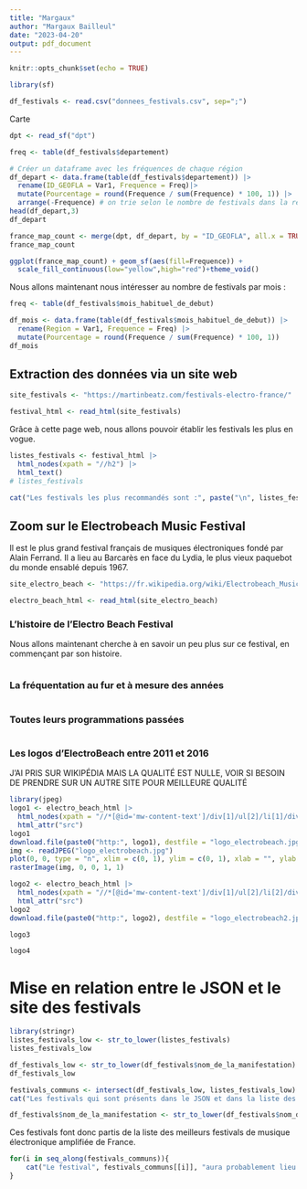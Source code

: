 ```yaml
---
title: "Margaux"
author: "Margaux Bailleul"
date: "2023-04-20"
output: pdf_document
---
```


```r
knitr::opts_chunk$set(echo = TRUE)
```

```r
library(sf)
```


```r
df_festivals <- read.csv("donnees_festivals.csv", sep=";")
```

Carte

```r
dpt <- read_sf("dpt")
```


```r
freq <- table(df_festivals$departement)

# Créer un dataframe avec les fréquences de chaque région
df_depart <- data.frame(table(df_festivals$departement)) |> 
  rename(ID_GEOFLA = Var1, Frequence = Freq)|> 
  mutate(Pourcentage = round(Frequence / sum(Frequence) * 100, 1)) |> 
  arrange(-Frequence) # on trie selon le nombre de festivals dans la région
head(df_depart,3)
df_depart
```

```r
france_map_count <- merge(dpt, df_depart, by = "ID_GEOFLA", all.x = TRUE)
france_map_count
```



```r
ggplot(france_map_count) + geom_sf(aes(fill=Frequence)) +
  scale_fill_continuous(low="yellow",high="red")+theme_void()
```

Nous allons maintenant nous intéresser au nombre de festivals par mois : 

```r
freq <- table(df_festivals$mois_habituel_de_debut)

df_mois <- data.frame(table(df_festivals$mois_habituel_de_debut)) |> 
  rename(Region = Var1, Frequence = Freq) |> 
  mutate(Pourcentage = round(Frequence / sum(Frequence) * 100, 1))
df_mois
```


## Extraction des données via un site web

```r
site_festivals <- "https://martinbeatz.com/festivals-electro-france/"
```

```r
festival_html <- read_html(site_festivals)
```

Grâce à cette page web, nous allons pouvoir établir les festivals les plus en vogue.

```r
listes_festivals <- festival_html |> 
  html_nodes(xpath = "//h2") |> 
  html_text()
# listes_festivals

cat("Les festivals les plus recommandés sont :", paste("\n", listes_festivals))
```

## Zoom sur le Electrobeach Music Festival

Il est le plus grand festival français de musiques électroniques fondé par Alain Ferrand. Il a lieu au Barcarès en face du Lydia, le plus vieux paquebot du monde ensablé depuis 1967. 

```r
site_electro_beach <- "https://fr.wikipedia.org/wiki/Electrobeach_Music_Festival"
```

```r
electro_beach_html <- read_html(site_electro_beach)
```

### L'histoire de l'Electro Beach Festival 

Nous allons maintenant cherche à en savoir un peu plus sur ce festival, en commençant par son histoire.

```r

```

### La fréquentation au fur et à mesure des années

```r

```


### Toutes leurs programmations passées 

```r

```


### Les logos d'ElectroBeach entre 2011 et 2016

J'AI PRIS SUR WIKIPÉDIA MAIS LA QUALITÉ EST NULLE, VOIR SI BESOIN DE PRENDRE SUR UN AUTRE SITE POUR MEILLEURE QUALITÉ 

```r
library(jpeg)
logo1 <- electro_beach_html |> 
  html_nodes(xpath = "//*[@id='mw-content-text']/div[1]/ul[2]/li[1]/div/div[1]/div/a/img") |> 
  html_attr("src")
logo1
download.file(paste0("http:", logo1), destfile = "logo_electrobeach.jpg")
img <- readJPEG("logo_electrobeach.jpg")
plot(0, 0, type = "n", xlim = c(0, 1), ylim = c(0, 1), xlab = "", ylab = "")
rasterImage(img, 0, 0, 1, 1)
```


```r
logo2 <- electro_beach_html |> 
  html_nodes(xpath = "//*[@id='mw-content-text']/div[1]/ul[2]/li[2]/div/div[1]/div/a/img") |> 
  html_attr("src")
logo2
download.file(paste0("http:", logo2), destfile = "logo_electrobeach2.jpg")
```

```r
logo3
```


```r
logo4
```


# Mise en relation entre le JSON et le site des festivals 

```r
library(stringr)
listes_festivals_low <- str_to_lower(listes_festivals)
listes_festivals_low
```

```r
df_festivals_low <- str_to_lower(df_festivals$nom_de_la_manifestation)
df_festivals_low
```

```r
festivals_communs <- intersect(df_festivals_low, listes_festivals_low)
cat("Les festivals qui sont présents dans le JSON et dans la liste des festivals conseillés par le site internet sont", paste("\n", festivals_communs))
```
```r
df_festivals$nom_de_la_manifestation <- str_to_lower(df_festivals$nom_de_la_manifestation)
```

Ces festivals font donc partis de la liste des meilleurs festivals de musique électronique amplifiée de France. 

```r
for(i in seq_along(festivals_communs)){
    cat("Le festival", festivals_communs[[i]], "aura probablement lieu durant le mois de", df_festivals$mois_habituel_de_debut[[i]], "dans le département de", df_festivals$nom_departement[[i]],". Pour de plus amples informations, voici leur site internet", df_festivals$site_web[[i]],"\n")
}
```










